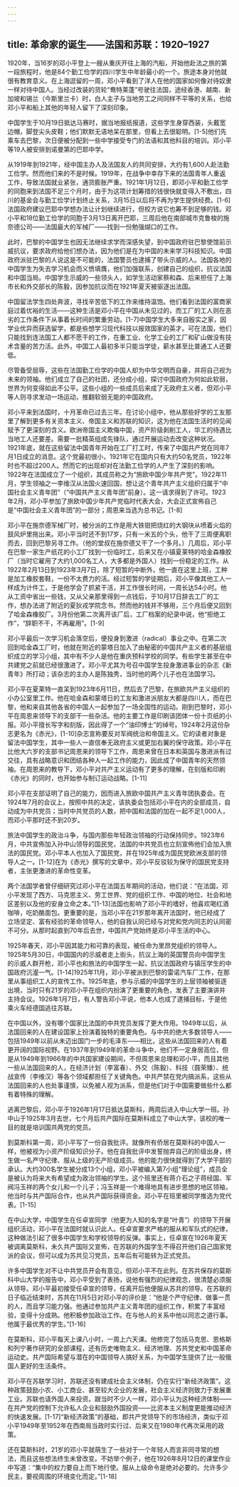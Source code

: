 ```yaml
---
---
---
```

title: 革命家的诞生——法国和苏联：1920–1927
---



1920年，当16岁的邓小平登上一艘从重庆开往上海的汽船，开始他赴法之旅的第一段旅程时，他是84个勤工俭学的四川学生中年龄最小的一个。旅途本身对他就很有教育意义。在上海逗留的一周，邓小平看到了洋人在他的国家如何像对待奴隶一样对待中国人。当经过改装的货轮“鸯特莱蓬”号驶往法国，途经香港、越南、新加坡和锡兰（今斯里兰卡）时，白人主子与当地劳工之间同样不平等的关系，也给邓小平和船上其他的年轻人留下了深刻印象。

中国学生于10月19日抵达马赛时，据当地报纸报道，这些学生身穿西装，头戴宽边帽，脚登尖头皮鞋；他们默默无语地呆在那里，但看上去很聪明。[1-5]他们先乘车去巴黎，次日便被分配到一些中学接受专门的法语和其他科目的培训。邓小平等19人被安排到诺曼第的巴耶中学。

从1919年到1921年，经中国主办人及法国友人的共同安排，大约有1,600人赴法勤工俭学。然而他们来的不是时候。1919年，在战争中幸存下来的法国青年人重返工作，导致法国就业紧张，通货膨胀严重。1921年1月12日，即邓小平和勤工俭学的同胞来到法国不足三个月时，由于为这项计划筹措的钱很快就变得入不敷出，四川的基金会与勤工俭学计划终止关系，3月15日以后将不再为学生提供经费。[1-6]法国政府建议巴耶中学想办法让计划继续进行，但校方说它也筹不到足够的钱。邓小平和18位勤工俭学的同胞于3月13日离开巴耶，三周后他在南部城市克鲁梭的施奈德公司——法国最大的军械厂——找到一份勉强煳口的工作。

此时，巴黎的中国学生也因无法继续求学而深感失望，到中国政府驻巴黎使馆前示威抗议，要求政府给他们想办法，因为他们是在为中国的未来学习科技知识。中国政府派驻巴黎的人说这是不可能的，法国警员也逮捕了带头示威的人。法国各地的中国学生为失去学习机会而义愤填膺，他们加强联系，创建自己的组织，抗议法国和中国当局。中国学生示威的一些领头人，如学生活动家蔡和森、后来担任了上海市长和外交部长的陈毅，因参加抗议而在1921年夏天被驱逐出法国。

中国留法学生四处奔波，寻找辛苦低下的工作来维持温饱。他们看到法国的富商家庭过着优裕的生活——这种生活是邓小平在中国从未见过的，而工厂的工人则在恶劣的工作条件下从事着长时间的繁重劳动。[1-7]中国学生大多来自殷实之家，因学业优异而获选留学，都是些想学习现代科技以报效国家的英才。可在法国，他们只能找到连法国工人都不愿干的工作，在重工业、化学工业的工厂和矿山做没有技术含量的苦力活。此外，中国工人最初多半只能当学徒，薪水甚至比普通工人还要低。

尽管备受屈辱，这些在法国勤工俭学的中国人却为中华文明而自豪，并将自己视为未来的领袖。他们成立了自己的社团，还分成小组，探讨中国政府为何如此软弱，世界为何变得如此不公平。这些小组的一些成员后来成了无政府主义者，但邓小平等人则寻求发动一场运动，推翻软弱无能的中国政府。

邓小平来到法国时，十月革命已过去三年。在讨论小组中，他从那些好学的工友那里了解到更多有关资本主义、帝国主义和苏联的知识，这为他在法国生活时的见闻赋予了更深刻的含义。欧洲帝国主义欺侮中国，资产阶级剥削工人，华工的待遇比当地工人还要差。需要一批精英组成先锋队，通过开展运动去改变这种状况。1921年底，就在这些留法中国青年开始在工厂打工时，传来了中国共产党在同年7月1日成立的消息。这个党最初很小，1921年它在国内只有大约50名党员，1922年时也不超过200人。然而它的出现却对在法勤工俭学的人产生了深刻的影响。1922年在法国成立了一个组织，其成员称之为“旅欧中国少年共产党”。1922年11月，学生领袖之一李维汉从法国火速回国，想让这个青年共产主义组织归属于“中国社会主义青年团”（“中国共产主义青年团”前身）。这一请求得到了许可。1923年2月，邓小平参加了旅欧中国少年共产党临时代表大会，大会正式宣佈自己是“中国社会主义青年团”的一部分；周恩来当选为总书记。[1-8]

邓小平在施奈德军械厂时，被分派的工作是用大铁钳把烧红的大钢块从喷着火焰的鼓风炉里拖出来。邓小平当时还不到17岁，只有一米五的个头，他干了三周便离职而去，回到巴黎另寻工作。（他的堂叔在施奈德又干了一个多月。）几周后，邓小平在巴黎一家生产纸花的小工厂找到一份临时工，后来又在小镇夏莱特的哈金森橡胶厂（当时它雇用了大约1,000名工人，大多都是外国人）找到一份稳定的工作。从1922年2月13日到1923年3月7日，除了短暂的中断外，他一直在这里上班，工种是加工橡胶套鞋，一份不太费力的活。经过短暂的学徒期后，邓小平像其他工人一样成为计件工，于是他学会了抓紧干活，并工作很长时间，一周长达54小时。他从工资中省出一些钱，又从父亲那里得到一点钱后，于10月17日辞去工厂的工作，想办法进了附近的夏狄戎学院念书。然而他的钱并不够用，三个月后便又回到了哈金森橡胶厂。3月份他第二次离开该厂后，工厂档案的纪录中说，他“拒绝工作”，“辞职不干，不再雇用”。[1-9]

邓小平最后一次学习机会落空后，便投身到激进（radical）事业之中。在第二次回到哈金森工厂时，他就在附近的蒙塔日加入了由秘密的中国共产主义者的基层组织成立的学习小组，其中有不少人是他在重庆预科学校的同学。有些学生甚至在中共建党之前就已经很激进了。邓小平尤其为号召中国学生投身激进事业的杂志《新青年》所打动；该杂志的主办人是陈独秀，当时他的两个儿子也在法国学习。

邓小平在夏莱特一直呆到1923年6月11日，然后去了巴黎，在旅欧共产主义组织的小办公室里工作。他在哈金森和蒙塔日的工友和激进派朋友大都是四川人，而在巴黎，他和来自其他各省的中国人一起参加了一场全国性的运动。刚到巴黎时，邓小平在周恩来领导下的支部干一些杂活。他的主要工作是印刷该团体一份十页纸的小报。邓小平擅长写字和刻版，因此得了一个“油印博士”的绰号。1924年2月这份杂志更名为《赤光》，[1-10]杂志宣称要反对军阀统治和帝国主义。它的读者对象是留法中国学生，其中一些人一直信奉无政府主义或更加右翼的保守政策。邓小平在比他大六岁的支部书记周恩来的领导下工作，周恩来曾在日本和英国与激进派有过交往，具有战略意识和团结各种人一起工作的能力，因此成了中国青年的天然领袖。在周恩来的教导下，邓小平对共产主义运动有了更多的理解，在刻版和印刷《赤光》的同时，也开始参与制订运动战略。[1-11]

邓小平在支部证明了自己的能力，因而进入旅欧中国共产主义青年团执委会。在1924年7月的会议上，按照中共的决定，该执委会包括邓小平在内的全部成员，自动成为中共党员；当时中共党员的人数，把中国和法国的加在一起不足1,000人，而邓小平那时还不到20岁。

旅法中国学生的政治斗争，与国内那些年轻政治领袖的行动保持同步。1923年6月，中共宣佈加入孙中山领导的国民党，法国的中共党员也立刻宣佈他们会加入旅法的国民党。邓小平本人也加入了国民党，并在1925年成为国民党欧洲支部的领导人之一。[1-12]在为《赤光》撰写的文章中，邓小平反驳较为保守的国民党支持者，主张更激进的革命性变革。

两个法国学者曾仔细研究过邓小平在法国五年期间的活动，他们说：“在法国，邓小平发现了西方、马克思主义、劳工世界、党的组织工作、中国的地位、社会和地区差别以及他的安身立命之本。”[1-13]法国也影响了邓小平的嗜好，他喜欢喝红酒咖啡，吃奶酪面包。更重要的是，当邓小平在21岁那年离开法国时，他已经成了立场坚定、富有经验的革命领导人，他的自我认同已经与对党和党内同志的认同密不可分。从那时起直到70年后去世，中国共产党始终是邓小平生活的中心。

1925年春天，邓小平因其能力和可靠的表现，被任命为里昂党组织的领导人。1925年5月30日，中国国内的示威者走上街头，抗议上海的英国警员向中国学生的示威人群开枪，邓小平也和旅法的中国学生一起，抗议法国政府与镇压学生的中国政府沆瀣一气。[1-14]1925年11月，邓小平被派到巴黎的雷诺汽车厂工作，在那里从事组织工人的宣传工作。1925年底，参与示威的中国学生的上层领袖被驱逐出境，当时只有21岁的邓小平在组织内扮演了更重要的角色，发表了主要演讲并主持会议。1926年1月7日，有人警告邓小平说，他本人也成了逮捕目标，于是他乘火车经德国逃往苏联。

在中国以外，没有哪个国家比法国的中共党员发挥了更大作用。1949年以后，从法国回来的人在建设国家上扮演着独特的重要角色。与中共的绝大多数领导人——包括1949年以前从未迈出国门一步的毛泽东——相比，这些从法国回来的人有着更开阔的国际视野。在1937年到1949年的革命斗争中，他们不一定身居高位，但是从1949年到1966年的中共国家建设期间，不但周恩来总理和邓小平，而且其他一些从法国回来的人，在经济计划（李富春）、外交（陈毅）、科技（聂荣臻）、统战宣传（李维汉）等各个领域都担任了关键角色。中共严禁在党内搞派系，这些从法国回来的人也处事谨慎，以免被人视为派系，但是他们对于中国需要做些什么都有着特殊的理解。

逃离巴黎后，邓小平于1926年1月17日抵达莫斯科，两周后进入中山大学一班。孙中山于1925年3月去世，七个月后共产国际在莫斯科成立了中山大学，该校的唯一目的就是培训国共两党的党员。

到莫斯科第一周，邓小平写了一份自我批评。就像所有侨居在莫斯科的中国人一样，他被视为小资产阶级知识分子。他在自我批评中发誓抛弃自己的阶级出身，终生做一名严守纪律、服从上级的无产阶级成员。他的能力很快就得到了大学干部的承认。大约300名学生被分成13个小组，邓小平被编入第7小组“理论组”，成员全是被认为将来大有希望成为政治领袖的学生。这个班里还有蒋介石之子蒋经国、军阀冯玉祥的两个女儿和一个儿子；冯玉祥是一个难得地具有进步思想的地区领袖，他当时与共产国际合作，也从共产国际获得资金。邓小平在班里被同学推选为党代表。[1-15]

在中山大学，中国学生在任卓宣同学（他更为人知的名字是“叶青”）的领导下开展组织活动，邓小平在法国时就认识此人。任卓宣要求严格的服从和军队式的纪律，这种做法引起了很多中国学生和学校领导的反弹。事实上，任卓宣在1926年夏天被调离莫斯科，未久共产国际又宣佈，在苏联的外国学生不得召开他们自己国家党派的会议，但可以成为苏共见习党员，五年后有可能转为正式党员。

许多中国学生对不让中共党员开会有意见，但邓小平不在此列。在苏共保存的莫斯科中山大学的报告中，邓小平受到了表扬，说他有强烈的纪律观念，很清楚必须服从领导。邓小平最初接受任卓宣的领导，任离开后他便服从苏共的领导。在苏联的日子临近结束时，苏共在11月5日对邓小平的评价是：“他是个严守纪律、做事一贯的人，而且学习能力强。他通过参加共产主义青年团的组织工作，积累了丰富经验，变得十分成熟。他积极参加政治工作。在与他人的关系中他以同志之道行事。他属于最优秀的学生。”[1-16]

在莫斯科，邓小平每天上课八小时，一周上六天课。他修完了包括马克思、恩格斯和列宁著作研究的全部课程，还有历史唯物主义、经济地理、苏共党史和中国革命运动史。共产国际希望与潜在的中国领导人搞好关系，为中国学生提供了比一般俄国人更好的生活条件。

邓小平在苏联学习时，苏联还没有建成社会主义体制，仍在实行“新经济政策”。这种政策鼓励小农、小工商业、甚至较大企业的发展，社会主义经济则致力于发展重工业。苏联也请外国人来投资。跟当时不少人一样，邓小平认为这种经济体制——在共产党的控制下允许私人企业和鼓励外国投资——比资本主义制度更能推动经济的快速发展。[1-17]“新经济政策”的基础，即共产党领导下的市场经济，类似于邓小平1949年至1952年在西南局当政时实行过、后来又在1980年代再次采用的政策。

还在莫斯科时，21岁的邓小平就萌生了一些对于一个年轻人而言非同寻常的想法，而且这些想法终生未曾改变。不妨举个例子，他在1926年8月12日的课堂作业中写道：“集中的权力要自上而下地行使。服从上级命令是绝对必要的。允许多少民主，要视周围的环境变化而定。”[1-18]